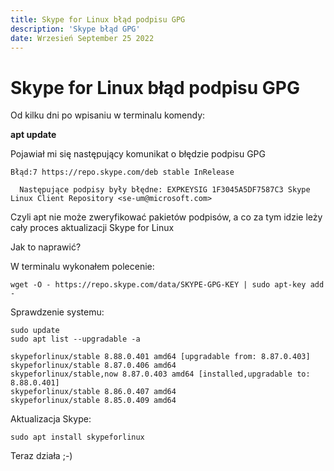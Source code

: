```yaml
---
title: Skype for Linux błąd podpisu GPG
description: 'Skype błąd GPG'
date: Wrzesień September 25 2022
---
```


#  Skype for Linux błąd podpisu GPG

Od kilku dni po wpisaniu w terminalu komendy:

**apt update**

Pojawiał mi się następujący komunikat o błędzie podpisu GPG 

```
Błąd:7 https://repo.skype.com/deb stable InRelease

  Następujące podpisy były błędne: EXPKEYSIG 1F3045A5DF7587C3 Skype Linux Client Repository <se-um@microsoft.com>
```

Czyli apt nie może zweryfikować pakietów podpisów, a co za tym idzie leży cały proces aktualizacji Skype for Linux

Jak to naprawić?

W terminalu wykonałem polecenie:

```wget -O - https://repo.skype.com/data/SKYPE-GPG-KEY | sudo apt-key add -```

Sprawdzenie systemu:

```
sudo update
sudo apt list --upgradable -a
```

```
skypeforlinux/stable 8.88.0.401 amd64 [upgradable from: 8.87.0.403]
skypeforlinux/stable 8.87.0.406 amd64
skypeforlinux/stable,now 8.87.0.403 amd64 [installed,upgradable to: 8.88.0.401]
skypeforlinux/stable 8.86.0.407 amd64
skypeforlinux/stable 8.85.0.409 amd64
```

Aktualizacja Skype:
```
sudo apt install skypeforlinux
```

Teraz działa ;-)